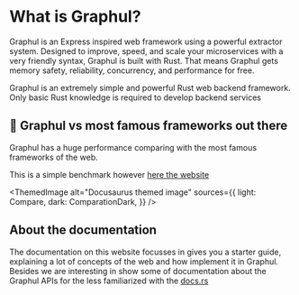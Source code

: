 
# What is Graphul?

Graphul is an Express inspired web framework using a powerful extractor system. Designed to improve, speed, and scale your microservices with a very friendly syntax, Graphul is built with Rust. That means Graphul gets memory safety, reliability, concurrency, and performance for free.

Graphul is an extremely simple and powerful Rust web backend framework. Only basic Rust knowledge is required to develop backend services

## 🛫 Graphul vs most famous frameworks out there

Graphul has a huge performance comparing with the most famous frameworks of the web.

This is a simple benchmark however [here the website](https://web-frameworks-benchmark.netlify.app/compare?f=graphul,nestjs-express,express,django,flask,laravel,rails)

<ThemedImage
  alt="Docusaurus themed image"
  sources={{
    light: Compare,
    dark: ComparationDark,
  }}
/>

## About the documentation

The documentation on this website focusses in gives you a starter guide, explaining a lot of concepts of the web and how implement it in Graphul.
Besides we are interesting in show some of documentation about the Graphul APIs for the less familiarized with the [docs.rs](https://docs.rs/graphul/)
